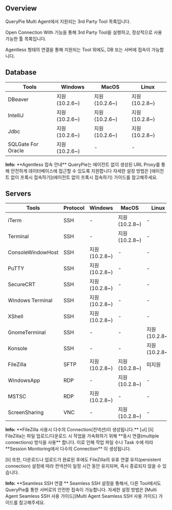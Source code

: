 ## Overview
QueryPie Multi Agent에서 지원되는 3rd Party Tool 목록입니다.

Open Connection With 기능을 통해 3rd Party Tool을 실행하고, 정상적으로 사용 가능한 툴 목록입니다.

Agentless 형태의 연결을 통해 지원되는 Tool 외에도, DB 또는 서버에 접속이 가능합니다.

## Database
| Tools              | Windows      | MacOS        | Linux        |
| ------------------ | ------------ | ------------ | ------------ |
| DBeaver            | 지원 (10.2.6~) | 지원 (10.2.6~) | 지원 (10.2.8~) |
| IntelliJ           | 지원 (10.2.6~) | 지원 (10.2.6~) | 지원 (10.2.8~) |
| Jdbc               | 지원 (10.2.6~) | 지원 (10.2.6~) | 지원 (10.2.8~) |
| SQLGate For Oracle | 지원 (10.2.6~) | -            | -            |

<div class="alert alert-info">
  <i class="fas fa-info-circle"></i> <strong>Info:</strong> **Agentless 접속 안내** 
QueryPie는 에이전트 없이 생성된 URL Proxy를 통해 안전하게 데이터베이스에 접근할 수 있도록 지원합니다 
자세한 설정 방법은 [에이전트 없이 프록시 접속하기](에이전트 없이 프록시 접속하기) 가이드를 참고해주세요. 

</div>

## Servers
| Tools             | Protocol | Windows      | MacOS        | Linux        |
| ----------------- | -------- | ------------ | ------------ | ------------ |
| iTerm             | SSH      | -            | 지원 (10.2.8~) | -            |
| Terminal          | SSH      | -            | 지원 (10.2.8~) | -            |
| ConsoleWindowHost | SSH      | 지원 (10.2.8~) | -            | -            |
| PuTTY             | SSH      | 지원 (10.2.8~) | -            | -            |
| SecureCRT         | SSH      | 지원 (10.2.8~) | -            | -            |
| Windows Terminal  | SSH      | 지원 (10.2.8~) | -            | -            |
| XShell            | SSH      | 지원 (10.2.8~) | -            | -            |
| GnomeTerminal     | SSH      | -            | -            | 지원 (10.2.8~) |
| Konsole           | SSH      | -            | -            | 지원 (10.2.8~) |
| FileZilla         | SFTP     | 지원 (10.2.8~) | 지원 (10.2.8~) | 미지원          |
| WindowsApp        | RDP      | -            | 지원 (10.2.8~) | -            |
| MSTSC             | RDP      | 지원 (10.2.8~) | -            | -            |
| ScreenSharing     | VNC      | -            | 지원 (10.2.8~) | -            |

<div class="alert alert-info">
  <i class="fas fa-info-circle"></i> <strong>Info:</strong> **FileZilla 사용시 다수의 Connection(컨넥션)이 생성됩니다.** 
[ul]
[li]
FileZilla는 파일 업로드/다운로드 시 작업을 가속화하기 위해 **동시 연결(multiple connections) 방식을 사용** 합니다. 이로 인해 작업 파일 수나 Task 수에 따라 **Session Monitoring에서 다수의 Connection** 이 생성됩니다. 

[li]
또한, 다운로드나 업로드가 완료된 후에도 FileZilla의 유휴 연결 유지(persistent connection) 설정에 따라 컨넥션이 일정 시간 동안 유지되며, 즉시 종료되지 않을 수 있습니다. 



</div>

<div class="alert alert-info">
  <i class="fas fa-info-circle"></i> <strong>Info:</strong> **Seamless SSH 연결 ** 
Seamless SSH 설정을 통해서, 다른 Tool에서도 QueryPie를 통한 서버로의 안전한 접속이 가능합니다. 
자세한 설정 방법은 [Multi Agent Seamless SSH 사용 가이드](Multi Agent Seamless SSH 사용 가이드) 가이드를 참고해주세요. 

</div>
